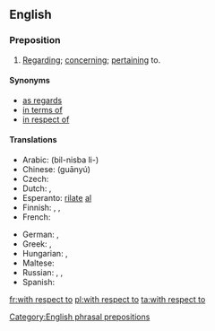 ==English==

===Preposition===
{{en-prep|pos=[[with]] [[respect]] [[to]]}}

# [[regarding|Regarding]]; [[concerning]]; [[pertaining]] to.

====Synonyms====
* [[as regards]]
* [[in terms of]]
* [[in respect of]]

====Translations====
{{trans-top|pertaining to}}
* Arabic: {{t-|ar|بالنسبة ل}} (bil-nisba li-)
* Chinese: {{t-|cmn|关于|sc=Hani}} (guānyú)
* Czech: {{t-|cs|s ohledem na}}
* Dutch: {{t-|nl|ten opzichte van}}, {{t-|nl|met betrekking tot}}
* Esperanto: [[rilate]] [[al]]
* Finnish: {{t-|fi|suhteen}},  {{t-|fi|suhteessa}},  {{t+|fi|liittyen}}
* French: {{t+|fr|quant à}}
{{trans-mid}}
* German: {{t-|de|in Bezug auf}}, {{t+|de|bezüglich}}
* Greek: {{t-|el|σε σχέση με}}, {{t-|el|εν σχέση προς}}
* Hungarian: {{t+|hu|szerint}},  {{t-|hu|megfelelően}}
* Maltese: {{t-|mt|rigward|m}}
* Russian: {{t-|ru|что касается}}, {{t+|ru|относительно}}, {{t-|ru|касательно}}
* Spanish: {{t-|es|en cuanto a}}
{{trans-bottom}}

[[Category:English phrasal prepositions]]

[[fr:with respect to]]
[[pl:with respect to]]
[[ta:with respect to]]